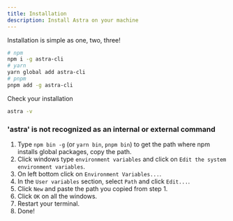 ```yaml
---
title: Installation
description: Install Astra on your machine
---
```


Installation is simple as one, two, three!
``` bash
# npm 
npm i -g astra-cli
# yarn
yarn global add astra-cli
# pnpm
pnpm add -g astra-cli
```
Check your installation
``` bash
astra -v
```
### 'astra' is not recognized as an internal or external command

1. Type `npm bin -g` (or `yarn bin`, `pnpm bin`) to get the path where npm installs global packages, copy the path.
2. Click windows type `environment variables` and click on `Edit the system environment variables`.
3. On left bottom click on `Environment Variables...`.
4. In the `User variables` section, select `Path` and click `Edit...`.
5. Click `New` and paste the path you copied from step 1.
6. Click `OK` on all the windows.
7. Restart your terminal.
8. Done!